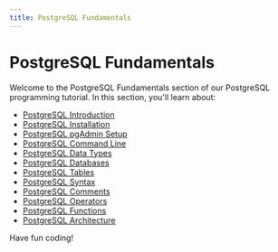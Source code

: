 ```yaml
---
title: PostgreSQL Fundamentals
---
```


# PostgreSQL Fundamentals

Welcome to the PostgreSQL Fundamentals section of our PostgreSQL programming tutorial. In this section, you'll learn about:

- [PostgreSQL Introduction](./0-postgresql-introduction.mdx)
- [PostgreSQL Installation](./1-postgresql-installation.mdx)
- [PostgreSQL pgAdmin Setup](./2-postgresql-pgadmin-setup.mdx)
- [PostgreSQL Command Line](./3-postgresql-command-line.mdx)
- [PostgreSQL Data Types](./4-postgresql-data-types.mdx)
- [PostgreSQL Databases](./5-postgresql-databases.mdx)
- [PostgreSQL Tables](./6-postgresql-tables.mdx)
- [PostgreSQL Syntax](./7-postgresql-syntax.mdx)
- [PostgreSQL Comments](./8-postgresql-comments.mdx)
- [PostgreSQL Operators](./9-postgresql-operators.mdx)
- [PostgreSQL Functions](./10-postgresql-functions.mdx)
- [PostgreSQL Architecture](./11-postgresql-architecture.mdx)

Have fun coding!